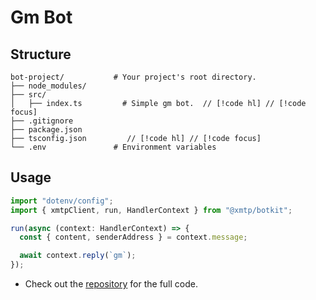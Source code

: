 # Gm Bot

## Structure

```
bot-project/           # Your project's root directory.
├── node_modules/
├── src/
│   ├── index.ts         # Simple gm bot.  // [!code hl] // [!code focus]
├── .gitignore
├── package.json
├── tsconfig.json         // [!code hl] // [!code focus]
└── .env               # Environment variables
```

## Usage

```jsx [index.ts]
import "dotenv/config";
import { xmtpClient, run, HandlerContext } from "@xmtp/botkit";

run(async (context: HandlerContext) => {
  const { content, senderAddress } = context.message;

  await context.reply(`gm`);
});
```

- Check out the [repository](https://github.com/xmtp/botkit/tree/main/examples/gm) for the full code.
